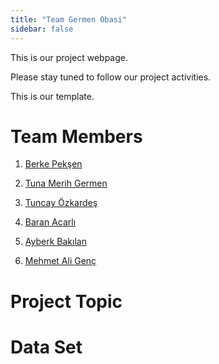 ```yaml
---
title: "Team Germen Obasi"
sidebar: false 
---
```


This is our project webpage.

Please stay tuned to follow our project activities.

This is our template.

# Team Members

1.  [Berke Pekşen](https://github.com/emu-hacettepe-analytics/emu430-fall2023-bpeksjen)

2.  [Tuna Merih Germen](https://github.com/emu-hacettepe-analytics/emu430-fall2023-tunagermen)

3.  [Tuncay Özkardeş](https://www.youtube.com/watch?v=hGMgXsggorg)

4.  [Baran Acarlı](https://github.com/emu-hacettepe-analytics/emu430-fall2023-baranacarli)

5.  [Ayberk Bakılan](https://github.com/emu-hacettepe-analytics/emu430-fall2023-AyberkB98)

6.  [Mehmet Ali Genç](https://github.com/emu-hacettepe-analytics/emu430-fall2023-maligenc)


# Project Topic

# Data Set

